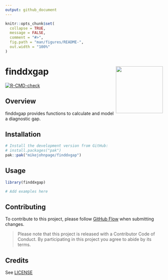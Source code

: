 ```yaml
---
output: github_document
---
```


<!-- README.md is generated from README.Rmd. Please edit that file -->

```r
knitr::opts_chunk$set(
  collapse = TRUE,
  message = FALSE,
  comment = "#>",
  fig.path = "man/figures/README-",
  out.width = "100%"
)
```

# finddxgap <img src='man/figures/logo.png' align="right" height="150" /></a>

<!-- badges: start -->
[![R-CMD-check](https://github.com/MikeJohnPage/finddxgap/actions/workflows/R-CMD-check.yaml/badge.svg)](https://github.com/MikeJohnPage/finddxgap/actions/workflows/R-CMD-check.yaml)
<!-- badges: end -->

## Overview

finddxgap provides functions to calculate and model a diagnostic gap.

## Installation

``` r
# Install the development version from GitHub:
# install.packages("pak")
pak::pak("mikejohnpage/finddxgap")
```
## Usage
```r
library(finddxgap)

# Add examples here
```

## Contributing

To contribute to this project, please follow [GitHub Flow](https://guides.github.com/introduction/flow/)
when submitting changes.

> Please note that this project is released with a Contributor Code of Conduct. By participating in this project you agree to abide by its terms.

## Credits

See [LICENSE](/LICENSE)
